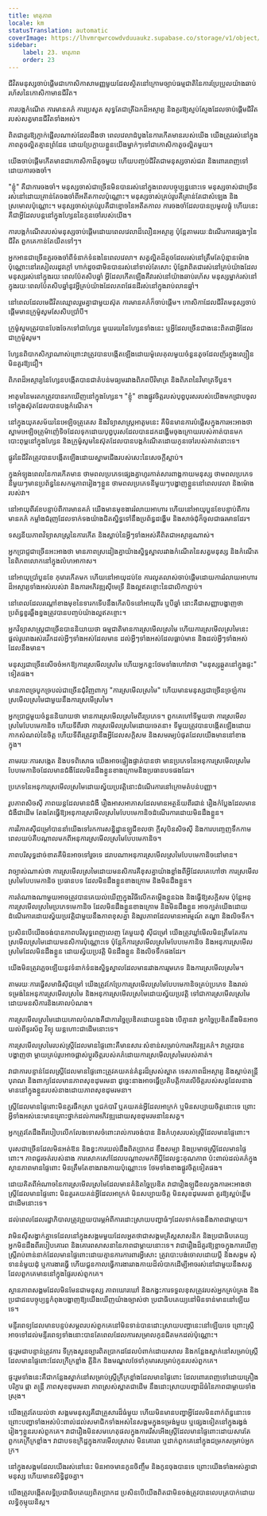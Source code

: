 ```yaml
---
title: មាតុភាព
locale: km
statusTranslation: automatic
coverImage: https://lhvmrqwrcowdvduuaukz.supabase.co/storage/v1/object/public/strapi-uploads/small_cover-educacion-fundamental.webp-2d51a7828a2b1309555be27f7e2a61a0.webp
sidebar:
    label: 23. មាតុភាព
    order: 23
---
```

ជីវិត​មនុស្ស​ចាប់​ផ្ដើម​ជា​កោសិកា​សាមញ្ញ​មួយ​ដែល​ស្ថិត​នៅ​ក្រោម​ច្បាប់​ធម្មជាតិ​នៃ​ការ​ប្រែប្រួល​យ៉ាង​ឆាប់​រហ័ស​នៃ​កោសិកា​មាន​ជីវិត។

ការ​បង្ក​កំណើត ការ​មាន​គភ៌ ការ​ប្រសូត សុទ្ធ​តែ​ជា​ត្រីឯក​ដ៏​អស្ចារ្យ និង​គួរ​ឱ្យ​ស្ញប់ស្ញែង​ដែល​ចាប់​ផ្ដើម​ជីវិត​របស់​សត្វ​មាន​ជីវិត​ទាំង​អស់។

ពិត​ជា​គួរ​ឱ្យ​ភ្ញាក់​ផ្អើល​ណាស់​ដែល​ដឹង​ថា ពេល​វេលា​ដំបូង​នៃ​ការ​កើត​មាន​របស់​យើង យើង​ត្រូវ​រស់​នៅ​ក្នុង​ភាព​តូច​ល្អិត​គ្មាន​ព្រំដែន ដោយ​ប្រែ​ក្លាយ​ខ្លួន​យើង​ម្នាក់ៗ​ទៅ​ជា​កោសិកា​តូច​ល្អិត​មួយ។

យើង​ចាប់​ផ្ដើម​កើត​មាន​ជា​កោសិកា​ដ៏​តូច​មួយ ហើយ​បញ្ចប់​ជីវិត​ជា​មនុស្ស​ចាស់​ជរា និង​ពោរពេញ​ទៅ​ដោយ​ការ​ចងចាំ។

"ខ្ញុំ" គឺ​ជា​ការ​ចងចាំ។ មនុស្ស​ចាស់​ជា​ច្រើន​មិន​បាន​រស់​នៅ​ក្នុង​ពេល​បច្ចុប្បន្ន​នោះ​ទេ មនុស្ស​ចាស់​ជា​ច្រើន​រស់​នៅ​ដោយ​គ្រាន់​តែ​ចងចាំ​ពី​អតីតកាល​ប៉ុណ្ណោះ។ មនុស្ស​ចាស់​គ្រប់​រូប​គឺ​គ្រាន់​តែ​ជា​សំឡេង និង​ស្រមោល​ប៉ុណ្ណោះ។ មនុស្ស​ចាស់​គ្រប់​រូប​គឺ​ជា​ខ្មោច​នៃ​អតីតកាល ការ​ចងចាំ​ដែល​បាន​ប្រមូល​ផ្ដុំ ហើយ​នេះ​គឺ​ជា​អ្វី​ដែល​បន្ត​នៅ​ក្នុង​ហ្សែន​នៃ​កូន​ចៅ​របស់​យើង។

ការ​បង្ក​កំណើត​របស់​មនុស្ស​ចាប់​ផ្ដើម​ដោយ​ពេល​វេលា​ដ៏​លឿន​អស្ចារ្យ ប៉ុន្តែ​តាម​រយៈ​ដំណើរការ​ផ្សេងៗ​នៃ​ជីវិត ពួក​គេ​កាន់​តែ​យឺត​ទៅៗ។

អ្នក​អាន​ជា​ច្រើន​គួរ​ចងចាំ​ពី​ទំនាក់ទំនង​នៃ​ពេល​វេលា។ សត្វ​ល្អិត​ដ៏​តូច​ដែល​រស់​នៅ​ត្រឹម​តែ​ប៉ុន្មាន​ម៉ោង​ប៉ុណ្ណោះ​នៅ​រសៀល​រដូវ​ក្ដៅ ហាក់​ដូច​ជា​មិន​បាន​រស់​នៅ​ទាល់​តែ​សោះ ប៉ុន្តែ​វា​ពិត​ជា​រស់​នៅ​គ្រប់​យ៉ាង​ដែល​មនុស្ស​រស់​នៅ​ក្នុង​រយៈ​ពេល​ប៉ែតសិប​ឆ្នាំ អ្វី​ដែល​កើត​ឡើង​គឺ​វា​រស់​នៅ​យ៉ាង​ឆាប់​រហ័ស មនុស្ស​ម្នាក់​រស់​នៅ​ក្នុង​រយៈ​ពេល​ប៉ែតសិប​ឆ្នាំ​នូវ​អ្វី​គ្រប់​យ៉ាង​ដែល​ភព​ផែនដី​រស់​នៅ​ក្នុង​រាប់​លាន​ឆ្នាំ។

នៅ​ពេល​ដែល​មេ​ជីវិត​ឈ្មោល​រួម​គ្នា​ជាមួយ​ស៊ុត ការ​មាន​គភ៌​ក៏​ចាប់​ផ្ដើម។ កោសិកា​ដែល​ជីវិត​មនុស្ស​ចាប់​ផ្ដើម​មាន​ក្រូម៉ូសូម​សែសិប​ប្រាំបី។

ក្រូម៉ូសូម​ត្រូវ​បាន​បែង​ចែក​ទៅ​ជា​ហ្សែន មួយ​រយ​នៃ​ហ្សែន​ទាំង​នេះ ឬ​អ្វី​ដែល​ច្រើន​ជាង​នេះ​ពិត​ជា​អ្វី​ដែល​ជា​ក្រូម៉ូសូម។

ហ្សែន​ពិបាក​សិក្សា​ណាស់​ព្រោះ​វា​ត្រូវ​បាន​បង្កើត​ឡើង​ដោយ​ម៉ូលេគុល​មួយ​ចំនួន​តូច​ដែល​ញ័រ​ក្នុង​ល្បឿន​មិន​គួរ​ឱ្យ​ជឿ។

ពិភព​ដ៏​អស្ចារ្យ​នៃ​ហ្សែន​បង្កើត​បាន​ជា​តំបន់​មធ្យម​រវាង​ពិភព​បី​វិមាត្រ និង​ពិភព​នៃ​វិមាត្រ​ទី​បួន។

អាតូម​នៃ​មរតក​ត្រូវ​បាន​រក​ឃើញ​នៅ​ក្នុង​ហ្សែន។ "ខ្ញុំ" ខាង​ផ្លូវ​ចិត្ត​របស់​បុព្វបុរស​របស់​យើង​មក​ជ្រាប​ចូល​ទៅ​ក្នុង​ស៊ុត​ដែល​បាន​បង្ក​កំណើត។

នៅ​ក្នុង​យុគសម័យ​នៃ​អេឡិចត្រូតេស និង​វិទ្យាសាស្ត្រ​អាតូម​នេះ គឺ​មិន​មាន​ការ​បំផ្លើស​ក្នុង​ការ​អះអាង​ថា ស្នាម​អេឡិចត្រូម៉ាញ៉េទិច​ដែល​ទុក​ដោយ​បុព្វបុរស​ដែល​បាន​ដក​ដង្ហើម​ចុង​ក្រោយ​របស់​គាត់​បាន​មក​បោះពុម្ព​នៅ​ក្នុង​ហ្សែន និង​ក្រូម៉ូសូម​នៃ​ស៊ុត​ដែល​បាន​បង្ក​កំណើត​ដោយ​កូន​ចៅ​របស់​គាត់​នោះ​ទេ។

ផ្លូវ​នៃ​ជីវិត​ត្រូវ​បាន​បង្កើត​ឡើង​ដោយ​ស្នាម​ជើង​របស់​សេះ​នៃ​សេចក្ដី​ស្លាប់។

ក្នុង​អំឡុង​ពេល​នៃ​ការ​កើត​មាន ថាមពល​ប្រភេទ​ផ្សេង​គ្នា​ហូរ​កាត់​សារពាង្គកាយ​មនុស្ស ថាមពល​ប្រភេទ​នីមួយៗ​មាន​ប្រព័ន្ធ​នៃ​សកម្មភាព​រៀងៗ​ខ្លួន ថាមពល​ប្រភេទ​នីមួយៗ​បង្ហាញ​ខ្លួន​នៅ​ពេល​វេលា និង​ម៉ោង​របស់​វា។

នៅ​អាយុ​ពីរ​ខែ​បន្ទាប់​ពី​ការ​មាន​គភ៌ យើង​មាន​មុខងារ​រំលាយ​អាហារ ហើយ​នៅ​អាយុ​បួន​ខែ​បន្ទាប់​ពី​ការ​មាន​គភ៌ កម្លាំង​ជំរុញ​ដែល​ទាក់ទង​យ៉ាង​ជិតស្និទ្ធ​ទៅ​នឹង​ប្រព័ន្ធ​ដង្ហើម និង​សាច់ដុំ​ក៏​ចូល​ជា​ធរមាន​ដែរ។

ទស្សនីយភាព​វិទ្យាសាស្ត្រ​នៃ​ការ​កើត និង​ស្លាប់​នៃ​អ្វីៗ​ទាំង​អស់​គឺ​ពិត​ជា​អស្ចារ្យ​ណាស់។

អ្នក​ប្រាជ្ញ​ជា​ច្រើន​អះអាង​ថា មាន​ភាព​ស្រដៀង​គ្នា​យ៉ាង​ស្និទ្ធស្នាល​រវាង​កំណើត​នៃ​សត្វ​មនុស្ស និង​កំណើត​នៃ​ពិភពលោក​នៅ​ក្នុង​លំហ​អាកាស។

នៅ​អាយុ​ប្រាំបួន​ខែ កុមារ​កើត​មក ហើយ​នៅ​អាយុ​ដប់​ខែ ការ​លូតលាស់​ចាប់​ផ្ដើម​ដោយ​ការ​រំលាយ​អាហារ​ដ៏​អស្ចារ្យ​ទាំង​អស់​របស់​វា និង​ការ​អភិវឌ្ឍ​ស៊ីមេទ្រី និង​ល្អ​ឥត​ខ្ចោះ​នៃ​ជាលិកា​ភ្ជាប់។

នៅ​ពេល​ដែល​រណ្ដៅ​ខាង​មុខ​នៃ​ទារក​ទើប​នឹង​កើត​បិទ​នៅ​អាយុ​ពីរ ឬ​បី​ឆ្នាំ នោះ​គឺ​ជា​សញ្ញា​បង្ហាញ​ថា ប្រព័ន្ធ​ខួរ​ឆ្អឹង​ខ្នង​ត្រូវ​បាន​បញ្ចប់​យ៉ាង​ល្អ​ឥត​ខ្ចោះ។

អ្នក​វិទ្យាសាស្ត្រ​ជា​ច្រើន​បាន​និយាយ​ថា ធម្មជាតិ​មាន​ការ​ស្រមើល​ស្រមៃ ហើយ​ការ​ស្រមើល​ស្រមៃ​នេះ​ផ្ដល់​រូបរាង​រស់​រវើក​ដល់​អ្វី​ៗ​ទាំង​អស់​ដែល​មាន ដល់​អ្វី​ៗ​ទាំង​អស់​ដែល​ធ្លាប់​មាន និង​ដល់​អ្វី​ៗ​ទាំង​អស់​ដែល​នឹង​មាន។

មនុស្ស​ជា​ច្រើន​សើច​ចំអក​ឱ្យ​ការ​ស្រមើល​ស្រមៃ ហើយ​អ្នក​ខ្លះ​ថែម​ទាំង​ហៅ​វា​ថា "មនុស្ស​ឆ្កួត​នៅ​ក្នុង​ផ្ទះ" ទៀត​ផង។

មាន​ភាព​ច្របូកច្របល់​ជា​ច្រើន​ជុំវិញ​ពាក្យ "ការ​ស្រមើល​ស្រមៃ" ហើយ​មាន​មនុស្ស​ជា​ច្រើន​ច្រឡំ​ការ​ស្រមើល​ស្រមៃ​ជាមួយ​នឹង​ការ​ស្រមើស្រមៃ។

អ្នក​ប្រាជ្ញ​មួយ​ចំនួន​និយាយ​ថា មាន​ការ​ស្រមើល​ស្រមៃ​ពីរ​ប្រភេទ។ ពួក​គេ​ហៅ​ទី​មួយ​ថា ការ​ស្រមើល​ស្រមៃ​បែប​មេកានិច ហើយ​ទី​ពីរ​ថា ការ​ស្រមើល​ស្រមៃ​ដោយ​ចេតនា៖ ទី​មួយ​ត្រូវ​បាន​បង្កើត​ឡើង​ដោយ​កាក​សំណល់​នៃ​ចិត្ត ហើយ​ទី​ពីរ​ត្រូវ​គ្នា​នឹង​អ្វី​ដែល​សក្ដិសម និង​សមរម្យ​បំផុត​ដែល​យើង​មាន​នៅ​ខាង​ក្នុង។

តាម​រយៈ​ការ​សង្កេត និង​បទ​ពិសោធ យើង​អាច​ផ្ទៀងផ្ទាត់​បាន​ថា មាន​ប្រភេទ​នៃ​អនុ​ការ​ស្រមើល​ស្រមៃ​បែប​មេកានិច​ដែល​មាន​ជំងឺ​ដែល​មិន​ដឹង​ខ្លួន​ខាង​ក្រោម​និង​ប្រធានបទ​ផង​ដែរ។

ប្រភេទ​នៃ​អនុ​ការ​ស្រមើល​ស្រមៃ​ដោយ​ស្វ័យ​ប្រវត្តិ​នោះ​ដំណើរការ​នៅ​ក្រោម​តំបន់​បញ្ញា។

រូបភាព​សិចស៊ី ភាពយន្ត​ដែល​មាន​ជំងឺ រឿង​អាសអាភាស​ដែល​មាន​អត្ថន័យ​ពីរ​ជាន់ រឿង​កំប្លែង​ដែល​មាន​ជំងឺ​ជាដើម តែង​តែ​ធ្វើ​ឱ្យ​អនុ​ការ​ស្រមើល​ស្រមៃ​បែប​មេកានិច​ដំណើរការ​ដោយ​មិន​ដឹង​ខ្លួន។

ការ​វិភាគ​ស៊ី​ជម្រៅ​បាន​នាំ​យើង​ទៅ​រក​ការ​សន្និដ្ឋាន​ឡូជីខល​ថា ក្តី​សុបិន​សិចស៊ី និង​ការ​បញ្ចេញ​ទឹក​កាម​ពេល​យប់​គឺ​បណ្ដាល​មក​ពី​អនុ​ការ​ស្រមើល​ស្រមៃ​បែប​មេកានិច។

ភាព​បរិសុទ្ធ​ដាច់ខាត​គឺ​មិន​អាច​ទៅ​រួច​ទេ ដរាប​ណា​អនុ​ការ​ស្រមើល​ស្រមៃ​បែប​មេកានិច​នៅ​មាន។

វា​ច្បាស់​ណាស់​ថា ការ​ស្រមើល​ស្រមៃ​ដោយ​មនសិការ​គឺ​ខុស​គ្នា​យ៉ាង​ខ្លាំង​ពី​អ្វី​ដែល​គេ​ហៅ​ថា ការ​ស្រមើល​ស្រមៃ​បែប​មេកានិច ប្រធានបទ ដែល​មិន​ដឹង​ខ្លួន​ខាង​ក្រោម និង​មិន​ដឹង​ខ្លួន។

ការ​តំណាង​ណា​មួយ​អាច​ត្រូវ​បាន​គេ​យល់​ឃើញ​ក្នុង​វិធី​លើក​តម្កើង​ខ្លួន​ឯង និង​ធ្វើ​ឱ្យ​សក្ដិសម ប៉ុន្តែ​អនុ​ការ​ស្រមើល​ស្រមៃ​ប្រភេទ​មេកានិច ដែល​មិន​ដឹង​ខ្លួន​ខាង​ក្រោម និង​មិន​ដឹង​ខ្លួន អាច​ក្បត់​យើង​ដោយ​ដំណើរការ​ដោយ​ស្វ័យ​ប្រវត្តិ​ជាមួយ​នឹង​ភាព​ខុស​គ្នា និង​រូបភាព​ដែល​មាន​អារម្មណ៍ តណ្ហា និង​លិច​ទឹក។

ប្រសិន​បើ​យើង​ចង់​បាន​ភាព​បរិសុទ្ធ​ពេញលេញ តែ​មួយ​ដុំ ស៊ី​ជម្រៅ យើង​ត្រូវ​ឃ្លាំ​មើល​មិន​ត្រឹម​តែ​ការ​ស្រមើល​ស្រមៃ​ដោយ​មនសិការ​ប៉ុណ្ណោះ​ទេ ប៉ុន្តែ​ក៏​ការ​ស្រមើល​ស្រមៃ​បែប​មេកានិច និង​អនុ​ការ​ស្រមើល​ស្រមៃ​ដែល​មិន​ដឹង​ខ្លួន ដោយ​ស្វ័យ​ប្រវត្តិ មិន​ដឹង​ខ្លួន និង​លិច​ទឹក​ផង​ដែរ។

យើង​មិន​ត្រូវ​ភ្លេច​ឡើយ​នូវ​ទំនាក់​ទំនង​ស្និទ្ធស្នាល​ដែល​មាន​រវាង​ការ​រួម​ភេទ និង​ការ​ស្រមើល​ស្រមៃ។

តាម​រយៈ​ការ​ធ្វើ​សមាធិ​ស៊ី​ជម្រៅ យើង​ត្រូវ​កែប្រែ​ការ​ស្រមើល​ស្រមៃ​បែប​មេកានិច​គ្រប់​ប្រភេទ និង​រាល់​ទម្រង់​នៃ​អនុ​ការ​ស្រមើល​ស្រមៃ និង​អនុ​ការ​ស្រមើល​ស្រមៃ​ដោយ​ស្វ័យ​ប្រវត្តិ ទៅ​ជា​ការ​ស្រមើល​ស្រមៃ​ដោយ​មនសិការ​និង​គោល​បំណង។

ការ​ស្រមើល​ស្រមៃ​ដោយ​គោល​បំណង​គឺ​ជា​ការ​ច្នៃ​ប្រឌិត​ដោយ​ខ្លួន​ឯង បើ​គ្មាន​វា អ្នក​ច្នៃ​ប្រឌិត​នឹង​មិន​អាច​យល់​ពី​ទូរស័ព្ទ វិទ្យុ យន្តហោះ​ជាដើម​នោះ​ទេ។

ការ​ស្រមើល​ស្រមៃ​របស់​ស្ត្រី​ដែល​មាន​ផ្ទៃ​ពោះ​គឺ​មាន​សារៈសំខាន់​សម្រាប់​ការ​អភិវឌ្ឍ​គភ៌។ វា​ត្រូវ​បាន​បង្ហាញ​ថា ម្តាយ​គ្រប់​រូប​អាច​ផ្លាស់​ប្តូរ​ចិត្ត​របស់​គភ៌​ដោយ​ការ​ស្រមើល​ស្រមៃ​របស់​គាត់។

វា​ជា​ការ​បន្ទាន់​ដែល​ស្ត្រី​ដែល​មាន​ផ្ទៃ​ពោះ​ត្រូវ​គយគន់​គំនូរ​ដ៏​ស្រស់​ស្អាត ទេសភាព​ដ៏​អស្ចារ្យ និង​ស្តាប់​តន្ត្រី​បុរាណ និង​ពាក្យ​ដែល​មាន​ភាព​សុខដុម​រមនា ដូច្នេះ​នាង​អាច​ធ្វើ​ប្រតិបត្តិការ​លើ​ចិត្ត​របស់​សត្វ​ដែល​នាង​មាន​នៅ​ក្នុង​ខ្លួន​របស់​នាង​ដោយ​ភាព​សុខដុម​រមនា។

ស្ត្រី​ដែល​មាន​ផ្ទៃ​ពោះ​មិន​គួរ​ផឹក​ស្រា ឬ​ជក់​បារី ឬ​គយគន់​អ្វី​ដែល​អាក្រក់ ឬ​មិន​សប្បាយ​ចិត្ត​នោះ​ទេ ព្រោះ​អ្វី​ទាំង​អស់​នេះ​មាន​គ្រោះ​ថ្នាក់​ដល់​ការ​អភិវឌ្ឍ​ដោយ​សុខដុម​រមនា​នៃ​សត្វ។

អ្នក​ត្រូវ​តែ​ដឹង​ពី​របៀប​លើក​លែង​ទោស​ចំពោះ​រាល់​ការ​ចង់​បាន និង​កំហុស​របស់​ស្ត្រី​ដែល​មាន​ផ្ទៃ​ពោះ។

បុរស​ជា​ច្រើន​ដែល​មិន​អត់​ឱន និង​ខ្វះ​ការ​យល់​ដឹង​ពិត​ប្រាកដ ខឹង​សម្បា និង​ប្រមាថ​ស្ត្រី​ដែល​មាន​ផ្ទៃ​ពោះ។ ភាព​ជូរ​ចត់​របស់​នាង ការ​សោកសៅ​ដែល​បណ្ដាល​មក​ពី​ប្ដី​ដែល​ខ្វះ​គុណភាព ប៉ះពាល់​ដល់​គភ៌​ក្នុង​ស្ថានភាព​មាន​ផ្ទៃ​ពោះ មិន​ត្រឹម​តែ​ខាង​រាង​កាយ​ប៉ុណ្ណោះ​ទេ ថែម​ទាំង​ខាង​ផ្លូវ​ចិត្ត​ទៀត​ផង។

ដោយ​គិត​ពី​អំណាច​នៃ​ការ​ស្រមើល​ស្រមៃ​ដែល​មាន​គំនិត​ច្នៃ​ប្រឌិត វា​ជា​រឿង​ឡូជីខល​ក្នុង​ការ​អះអាង​ថា ស្ត្រី​ដែល​មាន​ផ្ទៃ​ពោះ មិន​គួរ​គយគន់​អ្វី​ដែល​អាក្រក់ មិន​សប្បាយ​ចិត្ត មិន​សុខដុម​រមនា គួរ​ឱ្យ​ស្អប់​ខ្ពើម​ជាដើម​នោះ​ទេ។

ដល់​ពេល​ដែល​រដ្ឋាភិបាល​ត្រូវ​ព្រួយ​បារម្ភ​អំពី​ការ​ដោះស្រាយ​បញ្ហា​ធំៗ​ដែល​ទាក់ទង​នឹង​ភាព​ជា​ម្ដាយ។

វា​មិន​ស៊ី​សង្វាក់​គ្នា​ទេ​ដែល​នៅ​ក្នុង​សង្គម​មួយ​ដែល​អួត​ថា​ជា​សង្គម​គ្រិស្ត​សាសនិក និង​ប្រជាធិបតេយ្យ អ្នក​មិន​ដឹង​ពី​របៀប​គោរព និង​គោរព​សាសនា​នៃ​ភាព​ជា​ម្ដាយ​នោះ​ទេ។ វា​ជា​រឿង​ដ៏​គួរ​ឱ្យ​ខ្លាច​ក្នុង​ការ​ឃើញ​ស្ត្រី​រាប់​ពាន់​នាក់​ដែល​មាន​ផ្ទៃ​ពោះ​ដោយ​គ្មាន​ការ​ការពារ​អ្វី​សោះ ត្រូវ​បោះ​បង់​ចោល​ដោយ​ប្ដី និង​សង្គម សុំ​ទាន​នំ​មួយ​ដុំ ឬ​ការងារ​ធ្វើ ហើយ​ជួន​កាល​ធ្វើ​ការងារ​រាង​កាយ​ដ៏​លំបាក​ដើម្បី​អាច​រស់​នៅ​ជាមួយ​នឹង​សត្វ​ដែល​ពួក​គេ​មាន​នៅ​ក្នុង​ផ្ទៃ​របស់​ពួក​គេ។

ស្ថានភាព​សង្គម​ដែល​មិន​មែន​ជា​មនុស្ស ភាព​ឃោរឃៅ និង​កង្វះ​ការ​ទទួល​ខុស​ត្រូវ​របស់​អ្នក​គ្រប់​គ្រង និង​ប្រជាជន​បច្ចុប្បន្ន​កំពុង​បង្ហាញ​ឱ្យ​យើង​ឃើញ​យ៉ាង​ច្បាស់​ថា ប្រជាធិបតេយ្យ​នៅ​មិន​ទាន់​មាន​នៅ​ឡើយ​ទេ។

មន្ទីរ​ពេទ្យ​ដែល​មាន​បន្ទប់​សម្ភព​របស់​ពួក​គេ​នៅ​មិន​ទាន់​បាន​ដោះស្រាយ​បញ្ហា​នេះ​នៅ​ឡើយ​ទេ ព្រោះ​ស្ត្រី​អាច​ទៅ​ដល់​មន្ទីរ​ពេទ្យ​ទាំង​នោះ​បាន​តែ​ពេល​ដែល​ការ​សម្រាល​កូន​ជិត​មក​ដល់​ប៉ុណ្ណោះ។

ផ្ទះ​រួម​ជា​បន្ទាន់​ត្រូវ​ការ ទីក្រុង​សួនច្បារ​ពិត​ប្រាកដ​ដែល​បំពាក់​ដោយ​សាល និង​កន្លែង​ស្នាក់​នៅ​សម្រាប់​ស្ត្រី​ដែល​មាន​ផ្ទៃ​ពោះ​ដែល​ក្រីក្រ​ខ្លាំង គ្លីនិក និង​មណ្ឌល​ថែទាំ​កុមារ​សម្រាប់​កូន​របស់​ពួក​គេ។

ផ្ទះ​រួម​ទាំង​នេះ​គឺ​ជា​កន្លែង​ស្នាក់​នៅ​សម្រាប់​ស្ត្រី​ក្រីក្រ​ខ្លាំង​ដែល​មាន​ផ្ទៃ​ពោះ ដែល​ពោរពេញ​ទៅ​ដោយ​គ្រឿង​បរិក្ខារ ផ្កា តន្ត្រី ភាព​សុខដុម​រមនា ភាព​ស្រស់​ស្អាត​ជាដើម នឹង​ដោះស្រាយ​បញ្ហា​ដ៏​ធំ​នៃ​ភាព​ជា​ម្ដាយ​ទាំង​ស្រុង។

យើង​ត្រូវ​តែ​យល់​ថា សង្គម​មនុស្ស​គឺ​ជា​គ្រួសារ​ដ៏​ធំ​មួយ ហើយ​មិន​មាន​បញ្ហា​អ្វី​ដែល​មិន​ពាក់ព័ន្ធ​នោះ​ទេ ព្រោះ​បញ្ហា​ទាំង​អស់​ប៉ះពាល់​ដល់​សមាជិក​ទាំង​អស់​នៃ​សង្គម​ក្នុង​ទម្រង់​មួយ ឬ​ផ្សេង​ទៀត​នៅ​ក្នុង​រង្វង់​រៀងៗ​ខ្លួន​របស់​ពួក​គេ។ វា​ជា​រឿង​មិន​សម​ហេតុផល​ក្នុង​ការ​រើសអើង​ស្ត្រី​ដែល​មាន​ផ្ទៃ​ពោះ​ដោយ​សារ​តែ​ពួក​គេ​ក្រីក្រ​ខ្លាំង។ វា​ជា​បទ​ឧក្រិដ្ឋ​ក្នុង​ការ​មើល​ស្រាល មិន​គោរព ឬ​ដាក់​ពួក​គេ​នៅ​ក្នុង​ជម្រក​សម្រាប់​អ្នក​ក្រ។

នៅ​ក្នុង​សង្គម​ដែល​យើង​រស់​នៅ​នេះ មិន​អាច​មាន​កូន​ចិញ្ចឹម និង​កូន​ចុង​បាន​ទេ ព្រោះ​យើង​ទាំង​អស់​គ្នា​ជា​មនុស្ស ហើយ​មាន​សិទ្ធិ​ដូច​គ្នា។

យើង​ត្រូវ​បង្កើត​លទ្ធិ​ប្រជាធិបតេយ្យ​ពិត​ប្រាកដ ប្រសិន​បើ​យើង​ពិត​ជា​មិន​ចង់​ត្រូវ​បាន​លេប​ត្របាក់​ដោយ​លទ្ធិ​កុម្មុយនិស្ត។

